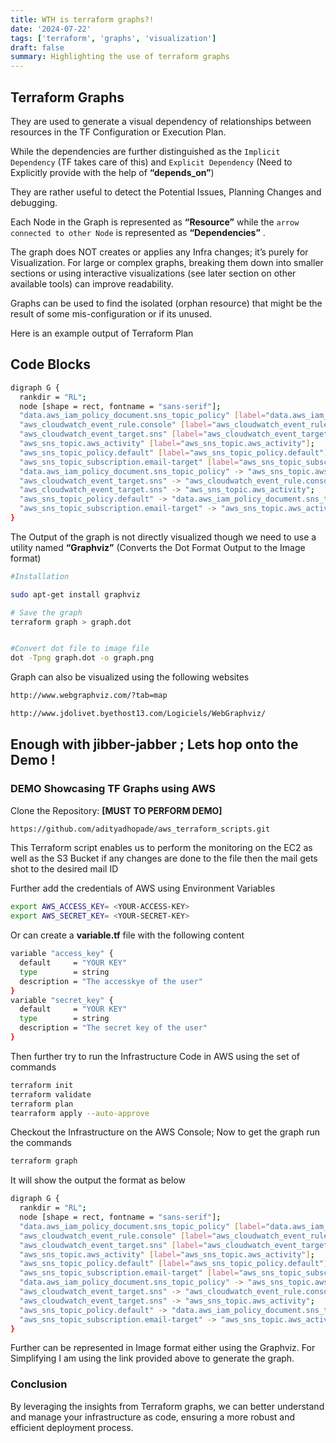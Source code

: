 ```yaml
---
title: WTH is terraform graphs?!
date: '2024-07-22'
tags: ['terraform', 'graphs', 'visualization']
draft: false
summary: Highlighting the use of terraform graphs
---
```


## Terraform Graphs

They are used to generate a visual dependency of relationships between resources in the TF Configuration or Execution Plan.

While the dependencies are further distinguished as the `Implicit Dependency` (TF takes care of this) and `Explicit Dependency` (Need to Explicitly provide with the help of **“depends_on”**)

They are rather useful to detect the Potential Issues, Planning Changes and debugging.

Each Node in the Graph is represented as **“Resource”** while the `arrow connected to other Node` is represented as **“Dependencies”** .

The graph does NOT creates or applies any Infra changes; it’s purely for Visualization. For large or complex graphs, breaking them down into smaller sections or using interactive visualizations (see later section on other available tools) can improve readability.

Graphs can be used to find the isolated (orphan resource) that might be the result of some mis-configuration or if its unused.

Here is an example output of Terraform Plan


## Code Blocks



```bash
digraph G {
  rankdir = "RL";
  node [shape = rect, fontname = "sans-serif"];
  "data.aws_iam_policy_document.sns_topic_policy" [label="data.aws_iam_policy_document.sns_topic_policy"];
  "aws_cloudwatch_event_rule.console" [label="aws_cloudwatch_event_rule.console"];
  "aws_cloudwatch_event_target.sns" [label="aws_cloudwatch_event_target.sns"];
  "aws_sns_topic.aws_activity" [label="aws_sns_topic.aws_activity"];
  "aws_sns_topic_policy.default" [label="aws_sns_topic_policy.default"];
  "aws_sns_topic_subscription.email-target" [label="aws_sns_topic_subscription.email-target"];
  "data.aws_iam_policy_document.sns_topic_policy" -> "aws_sns_topic.aws_activity";
  "aws_cloudwatch_event_target.sns" -> "aws_cloudwatch_event_rule.console";
  "aws_cloudwatch_event_target.sns" -> "aws_sns_topic.aws_activity";
  "aws_sns_topic_policy.default" -> "data.aws_iam_policy_document.sns_topic_policy";
  "aws_sns_topic_subscription.email-target" -> "aws_sns_topic.aws_activity";
}
```

The Output of the graph is not directly visualized though we need to use a utility named **“Graphviz”** (Converts the Dot Format Output to the Image format)

```bash
#Installation

sudo apt-get install graphviz

# Save the graph
terraform graph > graph.dot


#Convert dot file to image file
dot -Tpng graph.dot -o graph.png
```
Graph can also be visualized using the following websites

```bash
http://www.webgraphviz.com/?tab=map

http://www.jdolivet.byethost13.com/Logiciels/WebGraphviz/
```

Enough with jibber-jabber ; Lets hop onto the Demo !
---
### DEMO Showcasing TF Graphs using AWS
Clone the Repository: **[MUST TO PERFORM DEMO]**

```bash
https://github.com/adityadhopade/aws_terraform_scripts.git
```

This Terraform script enables us to perform the monitoring on the EC2 as well as the S3 Bucket if any changes are done to the file then the mail gets shot to the desired mail ID

Further add the credentials of AWS using Environment Variables

```bash
export AWS_ACCESS_KEY= <YOUR-ACCESS-KEY>
export AWS_SECRET_KEY= <YOUR-SECRET-KEY>
```
Or can create a **variable.tf** file with the following content
```bash
variable "access_key" {
  default     = "YOUR KEY"
  type        = string
  description = "The accesskye of the user"
}
variable "secret_key" {
  default     = "YOUR KEY"
  type        = string
  description = "The secret key of the user"
}
```
Then further try to run the Infrastructure Code in AWS using the set of commands

```bash
terraform init
terraform validate
terraform plan
tearraform apply --auto-approve
```

Checkout the Infrastructure on the AWS Console; Now to get the graph run the commands

```bash
terraform graph
```

It will show the output the format as below

```bash
digraph G {
  rankdir = "RL";
  node [shape = rect, fontname = "sans-serif"];
  "data.aws_iam_policy_document.sns_topic_policy" [label="data.aws_iam_policy_document.sns_topic_policy"];
  "aws_cloudwatch_event_rule.console" [label="aws_cloudwatch_event_rule.console"];
  "aws_cloudwatch_event_target.sns" [label="aws_cloudwatch_event_target.sns"];
  "aws_sns_topic.aws_activity" [label="aws_sns_topic.aws_activity"];
  "aws_sns_topic_policy.default" [label="aws_sns_topic_policy.default"];
  "aws_sns_topic_subscription.email-target" [label="aws_sns_topic_subscription.email-target"];
  "data.aws_iam_policy_document.sns_topic_policy" -> "aws_sns_topic.aws_activity";
  "aws_cloudwatch_event_target.sns" -> "aws_cloudwatch_event_rule.console";
  "aws_cloudwatch_event_target.sns" -> "aws_sns_topic.aws_activity";
  "aws_sns_topic_policy.default" -> "data.aws_iam_policy_document.sns_topic_policy";
  "aws_sns_topic_subscription.email-target" -> "aws_sns_topic.aws_activity";
}
```

Further can be represented in Image format either using the Graphviz. For Simplifying I am using the link provided above to generate the graph.

### Conclusion
By leveraging the insights from Terraform graphs, we can better understand and manage your infrastructure as code, ensuring a more robust and efficient deployment process.